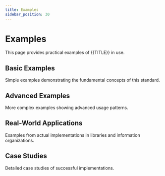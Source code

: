 ```yaml
---
title: Examples
sidebar_position: 30
---
```


# Examples

This page provides practical examples of {{TITLE}} in use.

## Basic Examples

Simple examples demonstrating the fundamental concepts of this standard.

## Advanced Examples

More complex examples showing advanced usage patterns.

## Real-World Applications

Examples from actual implementations in libraries and information organizations.

## Case Studies

Detailed case studies of successful implementations.